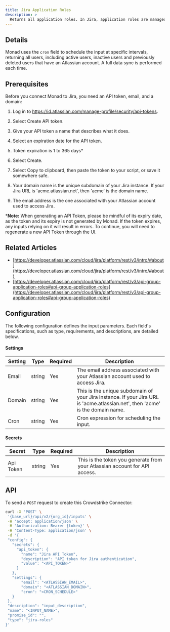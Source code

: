 ```yaml
---
title: Jira Application Roles
description: >
  Returns all application roles. In Jira, application roles are managed using the Application access configuration page - https://support.atlassian.com/user-management/docs/give-users-access-to-products
---
```


## Details

Monad uses the `cron` field to schedule the input at specific intervals, returning all users, including active users, inactive users and previously deleted users that have an Atlassian account. A full data sync is performed each time.

## Prerequisites
Before you connect Monad to Jira, you need an API token, email, and a domain:

1. Log in to https://id.atlassian.com/manage-profile/security/api-tokens.

2. Select Create API token.

3. Give your API token a name that describes what it does.

4. Select an expiration date for the API token.

5. Token expiration is 1 to 365 days*

6. Select Create.

7. Select Copy to clipboard, then paste the token to your script, or save it somewhere safe.

8. Your domain name is the unique subdomain of your Jira instance. If your Jira URL is 'acme.atlassian.net', then 'acme' is the domain name.

9. The email address is the one associated with your Atlassian account used to access Jira.

***Note:** When generating an API Token, please be mindful of its expiry date, as the token and its expiry is not generated by Monad. If the token expires, any inputs relying on it will result in errors. To continue, you will need to regenerate a new API Token through the UI.

## Related Articles

- [https://developer.atlassian.com/cloud/jira/platform/rest/v3/intro/#about](https://developer.atlassian.com/cloud/jira/platform/rest/v3/intro/#about)
- [https://developer.atlassian.com/cloud/jira/platform/rest/v3/api-group-application-roles#api-group-application-roles](https://developer.atlassian.com/cloud/jira/platform/rest/v3/api-group-application-roles#api-group-application-roles)

## Configuration
The following configuration defines the input parameters. Each field's specifications, such as type, requirements, and descriptions, are detailed below.

#### Settings

| Setting | Type | Required | Description |
|---------|------|----------|-------------|
| Email | string | Yes | The email address associated with your Atlassian account used to access Jira. |
| Domain | string | Yes | This is the unique subdomain of your Jira instance. If your Jira URL is 'acme.atlassian.net', then 'acme' is the domain name. |
| Cron | string | Yes | Cron expression for scheduling the input. |

#### Secrets

| Secret | Type | Required | Description |
|---------|------|----------|-------------|
| Api Token | string | Yes | This is the token you generate from your Atlassian account for API access. |

## API

To send a `POST` request to create this Crowdstrike Connector:

```bash
curl -X 'POST' \
 '{base_url}/api/v2/{org_id}/inputs' \
 -H 'accept: application/json' \
 -H 'Authorization: Bearer {token}' \
 -H 'Content-Type: application/json' \
 -d '{
 "config": {
   "secrets": {
     "api_token": {
       "name": "Jira API Token",
       "description": "API token for Jira authentication",
       "value": "<API_TOKEN>"
     }
   },
   "settings": {
       "email": "<ATLASSIAN_EMAIL>",
       "domain": "<ATLASSIAN_DOMAIN>",
       "cron": "<CRON_SCHEDULE>"
   }
 },
 "description": "input_description",
 "name": "<INPUT_NAME>",
 "promise_id": "",
 "type": "jira-roles"
}'
```